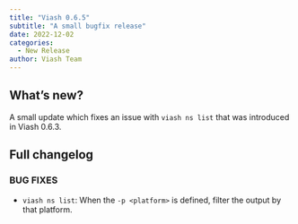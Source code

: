 ```yaml
---
title: "Viash 0.6.5"
subtitle: "A small bugfix release"
date: 2022-12-02
categories:
  - New Release
author: Viash Team
---
```


## What's new?

A small update which fixes an issue with `viash ns list` that was
introduced in Viash 0.6.3.

## Full changelog

### BUG FIXES

* `viash ns list`: When the `-p <platform>` is defined, filter the 
  output by that platform.

